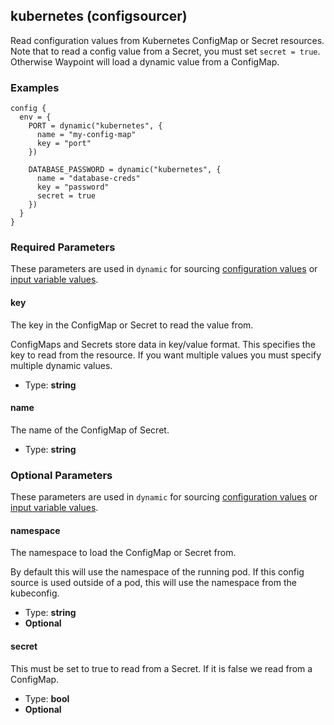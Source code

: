 ## kubernetes (configsourcer)

Read configuration values from Kubernetes ConfigMap or Secret resources. Note that to read a config value from a Secret, you must set `secret = true`. Otherwise Waypoint will load a dynamic value from a ConfigMap.

### Examples

```hcl
config {
  env = {
    PORT = dynamic("kubernetes", {
	  name = "my-config-map"
	  key = "port"
	})

    DATABASE_PASSWORD = dynamic("kubernetes", {
	  name = "database-creds"
	  key = "password"
	  secret = true
	})
  }
}
```

### Required Parameters

These parameters are used in `dynamic` for sourcing [configuration values](/docs/app-config/dynamic) or [input variable values](/docs/waypoint-hcl/variables/dynamic).

#### key

The key in the ConfigMap or Secret to read the value from.

ConfigMaps and Secrets store data in key/value format. This specifies the key to read from the resource. If you want multiple values you must specify multiple dynamic values.

- Type: **string**

#### name

The name of the ConfigMap of Secret.

- Type: **string**

### Optional Parameters

These parameters are used in `dynamic` for sourcing [configuration values](/docs/app-config/dynamic) or [input variable values](/docs/waypoint-hcl/variables/dynamic).

#### namespace

The namespace to load the ConfigMap or Secret from.

By default this will use the namespace of the running pod. If this config source is used outside of a pod, this will use the namespace from the kubeconfig.

- Type: **string**
- **Optional**

#### secret

This must be set to true to read from a Secret. If it is false we read from a ConfigMap.

- Type: **bool**
- **Optional**
